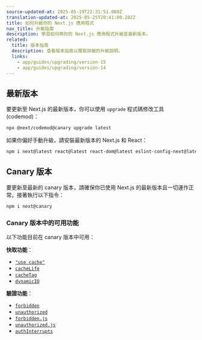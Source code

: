 ```yaml
---
source-updated-at: 2025-05-19T22:31:51.000Z
translation-updated-at: 2025-05-25T20:41:00.282Z
title: 如何升級你的 Next.js 應用程式
nav_title: 升級指南
description: 學習如何將你的 Next.js 應用程式升級至最新版本。
related:
  title: 版本指南
  description: 查看版本指南以獲取詳細的升級說明。
  links:
    - app/guides/upgrading/version-15
    - app/guides/upgrading/version-14
---
```


## 最新版本

要更新至 Next.js 的最新版本，你可以使用 `upgrade` 程式碼修改工具 (codemod)：

```bash filename="終端機"
npx @next/codemod@canary upgrade latest
```

如果你偏好手動升級，請安裝最新版本的 Next.js 和 React：

```bash filename="終端機"
npm i next@latest react@latest react-dom@latest eslint-config-next@latest
```

## Canary 版本

要更新至最新的 canary 版本，請確保你已使用 Next.js 的最新版本且一切運作正常。接著執行以下指令：

```bash filename="終端機"
npm i next@canary
```

### Canary 版本中的可用功能

以下功能目前在 canary 版本中可用：

**快取功能**：

- [`"use cache"`](/docs/app/api-reference/directives/use-cache)
- [`cacheLife`](/docs/app/api-reference/functions/cacheLife)
- [`cacheTag`](/docs/app/api-reference/functions/cacheTag)
- [`dynamicIO`](/docs/app/api-reference/config/next-config-js/dynamicIO)

**驗證功能**：

- [`forbidden`](/docs/app/api-reference/functions/forbidden)
- [`unauthorized`](/docs/app/api-reference/functions/unauthorized)
- [`forbidden.js`](/docs/app/api-reference/file-conventions/forbidden)
- [`unauthorized.js`](/docs/app/api-reference/file-conventions/unauthorized)
- [`authInterrupts`](/docs/app/api-reference/config/next-config-js/authInterrupts)